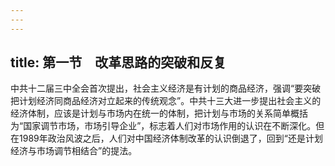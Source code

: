 ```yaml
---
---
---
```

title: 第一节　改革思路的突破和反复
---




中共十二届三中全会首次提出，社会主义经济是有计划的商品经济，强调“要突破把计划经济同商品经济对立起来的传统观念”。中共十三大进一步提出社会主义的经济体制，应该是计划与市场内在统一的体制，把计划与市场的关系简单概括为“国家调节市场，市场引导企业”，标志着人们对市场作用的认识在不断深化。但在1989年政治风波之后，人们对中国经济体制改革的认识倒退了，回到“还是计划经济与市场调节相结合”的提法。